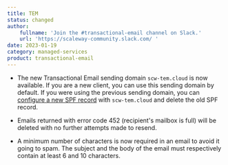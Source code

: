 ```yaml
---
title: TEM
status: changed
author:
    fullname: 'Join the #transactional-email channel on Slack.'
    url: 'https://scaleway-community.slack.com/ '
date: 2023-01-19
category: managed-services
product: transactional-email
---
```


- The new Transactional Email sending domain `scw-tem.cloud` is now available. If you are a new client, you can use this sending domain by default. If you were using the previous sending domain, you can [configure a new SPF record](/managed-services/transactional-email/how-to/add-spf-dkim-records-to-your-domain/) with `scw-tem.cloud` and delete the old SPF record.

- Emails returned with error code 452 (recipient's mailbox is full) will be deleted with no further attempts made to resend.

- A minimum number of characters is now required in an email to avoid it going to spam. The subject and the body of the email must respectively contain at least 6 and 10 characters.



